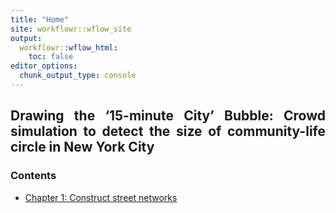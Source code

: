 ```yaml
---
title: "Home"
site: workflowr::wflow_site
output:
  workflowr::wflow_html:
    toc: false
editor_options:
  chunk_output_type: console
---
```


<style>
body {text-align: justify}
</style>

## Drawing the ‘15-minute City’ Bubble: Crowd simulation to detect the size of community-life circle in New York City

### Contents

- [Chapter 1: Construct street networks](001-construct-street-networks.html)
